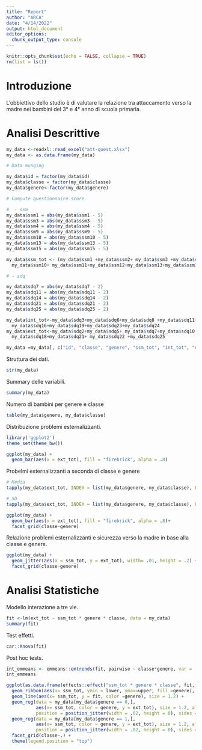 ```yaml
---
title: "Report"
author: "ARCA"
date: "4/14/2022"
output: html_document
editor_options: 
  chunk_output_type: console
---
```


```r
knitr::opts_chunk$set(echo = FALSE, collapse = TRUE)
rm(list = ls())
```

# Introduzione

L'obbiettivo dello studio è di valutare la relazione tra attaccamento verso la madre nei bambini del 3° e 4° anno di scuola primaria.

# Analisi Descrittive

```r
my_data <-readxl::read_excel("att-quest.xlsx")
my_data <- as.data.frame(my_data)

# Data munging

my_data$id = factor(my_data$id)
my_data$classe = factor(my_data$classe)
my_data$genere<-factor(my_data$genere)

# Compute questionnaire score

#  - ssm
my_data$ssm1 = abs(my_data$ssm1 - 5)
my_data$ssm3 = abs(my_data$ssm3 - 5)
my_data$ssm4 = abs(my_data$ssm4 - 5)
my_data$ssm9 = abs(my_data$ssm9 - 5)
my_data$ssm10 = abs(my_data$ssm10 - 5)
my_data$ssm13 = abs(my_data$ssm13 - 5)
my_data$ssm15 = abs(my_data$ssm15 - 5)

my_data$ssm_tot <- (my_data$ssm1 +my_data$ssm2+ my_data$ssm3 +my_data$ssm4+my_data$ssm5 +my_data$ssm6+my_data$ssm7 + my_data$ssm8+my_data$ssm9+
  my_data$ssm10+ my_data$ssm11+my_data$ssm12+my_data$ssm13+my_data$ssm14 + my_data$ssm15)/15

# - sdq

my_data$sdq7 = abs(my_data$sdq7 - 2)
my_data$sdq11 = abs(my_data$sdq11 - 2)
my_data$sdq14 = abs(my_data$sdq14 - 2)
my_data$sdq21 = abs(my_data$sdq21 - 2)
my_data$sdq25 = abs(my_data$sdq25 - 2)

my_data$int_tot<-my_data$sdq3+my_data$sdq6+my_data$sdq8 +my_data$sdq11+ my_data$sdq13+my_data$sdq14 + 
  my_data$sdq16+my_data$sdq19+my_data$sdq23+my_data$sdq24
my_data$ext_tot<-my_data$sdq2+my_data$sdq5+ my_data$sdq7+my_data$sdq10 +my_data$sdq12+my_data$sdq15 +
  my_data$sdq18+my_data$sdq21+ my_data$sdq22 +my_data$sdq25

my_data =my_data[, c("id", "classe", "genere", "ssm_tot", "int_tot", "ext_tot")]

```

Struttura dei dati.

```r
str(my_data)
```

Summary delle variabili.

```r
summary(my_data)
```

Numero di bambini per genere e classe

```r
table(my_data$genere, my_data$classe)
```

Distribuzione problemi esternalizzanti.

```r
library('ggplot2')
theme_set(theme_bw())

ggplot(my_data) +
  geom_bar(aes(x = ext_tot), fill = "firebrick", alpha = .8)
```

Probelmi esternalizzanti a seconda di classe e genere
```r
# Media
tapply(my_data$ext_tot, INDEX = list(my_data$genere, my_data$classe), FUN = mean)

# SD
tapply(my_data$ext_tot, INDEX = list(my_data$genere, my_data$classe), FUN = sd)
```

```r
ggplot(my_data) +
  geom_bar(aes(x = ext_tot), fill = "firebrick", alpha = .8)+
  facet_grid(classe~genere)
```

Relazione problemi esternalizzanti e sicurezza verso la madre in base alla classe e genere.

```r
ggplot(my_data) +
  geom_jitter(aes(x = ssm_tot, y = ext_tot), width= .01, height = .2) +
  facet_grid(classe~genere)
```

# Analisi Statistiche

Modello interazione a tre vie.

```r
fit <-lm(ext_tot ~ ssm_tot * genere * classe, data = my_data)
summary(fit)
```

Test effetti.

```r
car::Anova(fit)
```

Post hoc tests.

```r
int_emmeans <- emmeans::emtrends(fit, pairwise ~ classe*genere, var = 'ssm_tot', adjust = "mvt")
int_emmeans
```


```r
ggplot(as.data.frame(effects::effect("ssm_tot * genere * classe", fit, xlev = 20))) +
  geom_ribbon(aes(x= ssm_tot, ymin = lower, ymax=upper, fill =genere), alpha = .4) +
  geom_line(aes(x= ssm_tot, y = fit, color =genere), size = 1.2) +
  geom_rug(data = my_data[my_data$genere == 0,],
           aes(x= ssm_tot, color = genere, y = ext_tot), size = 1.2, alpha = .7,
           position = position_jitter(width = .02, height = 0), sides = "t") +
  geom_rug(data = my_data[my_data$genere == 1,],
           aes(x= ssm_tot, color = genere, y = ext_tot), size = 1.2, alpha = .7,
           position = position_jitter(width = .02, height = 0), sides = "b") +
  facet_grid(classe~.) +
  theme(legend.position = "top")
```


